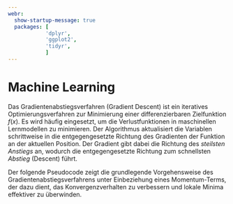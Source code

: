 ```yaml
---
webr: 
  show-startup-message: true
  packages: [
            'dplyr',
            'ggplot2',
            'tidyr',
            ]
---
```


# Machine Learning

Das Gradientenabstiegsverfahren (Gradient Descent) ist ein iteratives Optimierungsverfahren zur Minimierung einer differenzierbaren Zielfunktion $f(x)$. Es wird häufig eingesetzt, um die Verlustfunktionen in maschinellen Lernmodellen zu minimieren. Der Algorithmus aktualisiert die Variablen schrittweise in die entgegengesetzte Richtung des Gradienten der Funktion an der aktuellen Position. Der Gradient gibt dabei die Richtung des *steilsten Anstiegs* an, wodurch die entgegengesetzte Richtung zum schnellsten *Abstieg* (Descent) führt.

Der folgende Pseudocode zeigt die grundlegende Vorgehensweise des Gradientenabstiegsverfahrens unter Einbeziehung eines Momentum-Terms, der dazu dient, das Konvergenzverhalten zu verbessern und lokale Minima effektiver zu überwinden.

\begin{align}
& \textbf{Algorithmus: Gradientenabstiegsverfahren mit Momentum} \\
& \textup{Initialisiere: }\\ 
& \quad x_0 \text{ (Startpunkt) }\\
& \quad \eta \text{ (Lernrate) }\\
& \quad \alpha \text{ (Momentum-Faktor) }\\ 
& \quad v_0 = 0 \text{ (Anfangsmomentum) } \\[1em]
& \text{Für } t = 0, 1, 2, \dots \text{ bis Konvergenz} \\
& \quad \text{1. Berechne den Gradienten: } \nabla f(x_t) \\
& \quad \text{2. Aktualisiere den Momentum-Term: } v_{t+1} = \alpha v_t - \eta \nabla f(x_t) \\
& \quad \text{3. Aktualisiere die Position: } x_{t+1} = x_t + v_{t+1} \\
& \quad \text{4. Überprüfe das Abbruchkriterium (z.B. } \| \nabla f(x_t) \| < \epsilon\text{)} \\
\end{align}
